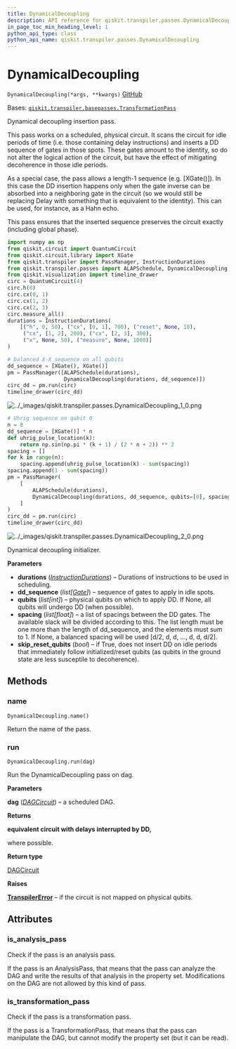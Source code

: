 ```yaml
---
title: DynamicalDecoupling
description: API reference for qiskit.transpiler.passes.DynamicalDecoupling
in_page_toc_min_heading_level: 1
python_api_type: class
python_api_name: qiskit.transpiler.passes.DynamicalDecoupling
---
```


# DynamicalDecoupling

<span id="qiskit.transpiler.passes.DynamicalDecoupling" />

`DynamicalDecoupling(*args, **kwargs)` [GitHub](https://github.com/qiskit/qiskit/tree/stable/0.22/qiskit/transpiler/passes/scheduling/dynamical_decoupling.py "view source code")

Bases: [`qiskit.transpiler.basepasses.TransformationPass`](qiskit.transpiler.TransformationPass "qiskit.transpiler.basepasses.TransformationPass")

Dynamical decoupling insertion pass.

This pass works on a scheduled, physical circuit. It scans the circuit for idle periods of time (i.e. those containing delay instructions) and inserts a DD sequence of gates in those spots. These gates amount to the identity, so do not alter the logical action of the circuit, but have the effect of mitigating decoherence in those idle periods.

As a special case, the pass allows a length-1 sequence (e.g. \[XGate()]). In this case the DD insertion happens only when the gate inverse can be absorbed into a neighboring gate in the circuit (so we would still be replacing Delay with something that is equivalent to the identity). This can be used, for instance, as a Hahn echo.

This pass ensures that the inserted sequence preserves the circuit exactly (including global phase).

```python
import numpy as np
from qiskit.circuit import QuantumCircuit
from qiskit.circuit.library import XGate
from qiskit.transpiler import PassManager, InstructionDurations
from qiskit.transpiler.passes import ALAPSchedule, DynamicalDecoupling
from qiskit.visualization import timeline_drawer
circ = QuantumCircuit(4)
circ.h(0)
circ.cx(0, 1)
circ.cx(1, 2)
circ.cx(2, 3)
circ.measure_all()
durations = InstructionDurations(
    [("h", 0, 50), ("cx", [0, 1], 700), ("reset", None, 10),
     ("cx", [1, 2], 200), ("cx", [2, 3], 300),
     ("x", None, 50), ("measure", None, 1000)]
)
```

```python
# balanced X-X sequence on all qubits
dd_sequence = [XGate(), XGate()]
pm = PassManager([ALAPSchedule(durations),
                  DynamicalDecoupling(durations, dd_sequence)])
circ_dd = pm.run(circ)
timeline_drawer(circ_dd)
```

![../\_images/qiskit.transpiler.passes.DynamicalDecoupling\_1\_0.png](/images/api/qiskit/0.39/qiskit.transpiler.passes.DynamicalDecoupling_1_0.png)

```python
# Uhrig sequence on qubit 0
n = 8
dd_sequence = [XGate()] * n
def uhrig_pulse_location(k):
    return np.sin(np.pi * (k + 1) / (2 * n + 2)) ** 2
spacing = []
for k in range(n):
    spacing.append(uhrig_pulse_location(k) - sum(spacing))
spacing.append(1 - sum(spacing))
pm = PassManager(
    [
        ALAPSchedule(durations),
        DynamicalDecoupling(durations, dd_sequence, qubits=[0], spacing=spacing),
    ]
)
circ_dd = pm.run(circ)
timeline_drawer(circ_dd)
```

![../\_images/qiskit.transpiler.passes.DynamicalDecoupling\_2\_0.png](/images/api/qiskit/0.39/qiskit.transpiler.passes.DynamicalDecoupling_2_0.png)

Dynamical decoupling initializer.

**Parameters**

*   **durations** ([*InstructionDurations*](qiskit.transpiler.InstructionDurations "qiskit.transpiler.InstructionDurations")) – Durations of instructions to be used in scheduling.
*   **dd\_sequence** (*list\[*[*Gate*](qiskit.circuit.Gate "qiskit.circuit.Gate")*]*) – sequence of gates to apply in idle spots.
*   **qubits** (*list\[int]*) – physical qubits on which to apply DD. If None, all qubits will undergo DD (when possible).
*   **spacing** (*list\[float]*) – a list of spacings between the DD gates. The available slack will be divided according to this. The list length must be one more than the length of dd\_sequence, and the elements must sum to 1. If None, a balanced spacing will be used \[d/2, d, d, …, d, d, d/2].
*   **skip\_reset\_qubits** (*bool*) – if True, does not insert DD on idle periods that immediately follow initialized/reset qubits (as qubits in the ground state are less susceptile to decoherence).

## Methods

### name

<span id="qiskit.transpiler.passes.DynamicalDecoupling.name" />

`DynamicalDecoupling.name()`

Return the name of the pass.

### run

<span id="qiskit.transpiler.passes.DynamicalDecoupling.run" />

`DynamicalDecoupling.run(dag)`

Run the DynamicalDecoupling pass on dag.

**Parameters**

**dag** ([*DAGCircuit*](qiskit.dagcircuit.DAGCircuit "qiskit.dagcircuit.DAGCircuit")) – a scheduled DAG.

**Returns**

**equivalent circuit with delays interrupted by DD,**

where possible.

**Return type**

[DAGCircuit](qiskit.dagcircuit.DAGCircuit "qiskit.dagcircuit.DAGCircuit")

**Raises**

[**TranspilerError**](qiskit.transpiler.TranspilerError "qiskit.transpiler.TranspilerError") – if the circuit is not mapped on physical qubits.

## Attributes

<span id="qiskit.transpiler.passes.DynamicalDecoupling.is_analysis_pass" />

### is\_analysis\_pass

Check if the pass is an analysis pass.

If the pass is an AnalysisPass, that means that the pass can analyze the DAG and write the results of that analysis in the property set. Modifications on the DAG are not allowed by this kind of pass.

<span id="qiskit.transpiler.passes.DynamicalDecoupling.is_transformation_pass" />

### is\_transformation\_pass

Check if the pass is a transformation pass.

If the pass is a TransformationPass, that means that the pass can manipulate the DAG, but cannot modify the property set (but it can be read).

